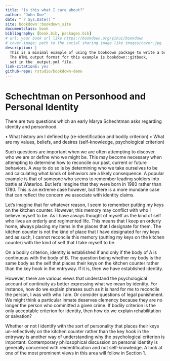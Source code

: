 ```yaml
---
title: "Is this what I care about?"
author: "John Doe"
date: "`r Sys.Date()`"
site: bookdown::bookdown_site
documentclass: book
bibliography: [book.bib, packages.bib]
# url: your book url like https://bookdown.org/yihui/bookdown
# cover-image: path to the social sharing image like images/cover.jpg
description: |
  This is a minimal example of using the bookdown package to write a book.
  The HTML output format for this example is bookdown::gitbook,
  set in the _output.yml file.
link-citations: yes
github-repo: rstudio/bookdown-demo
---
```


# Schechtman on Personhood and Personal Identity

There are two questions which an early Marya Schechtman asks regarding identity and personhood.

•	What history am I defined by (re-identification and bodily criterion)
•	What are my values, beliefs, and desires (self-knowledge, psychological criterion)

Such questions are important when we are often attempting to discover who we are or define who we might be. This may become necessary when attempting to determine how to reconcile our past, current or future behaviors. A way to do so is by determining who we take ourselves to be and calculating what kinds of behaviors are a likely consequence. A popular example is that of someone who seems to remember leading soldiers into battle at Waterloo. But let’s imagine that they were born in 1980 rather than 1780. This is an extreme case however, but there is a more mundane case that can reflect the concern we associate with identity claims.

Let’s imagine that for whatever reason, I seem to remember putting my keys on the kitchen counter. However, this memory may conflict with who I believe myself to be. As I have always thought of myself as the kind of self who lives an orderly and regimented life. This means that I keep an orderly home, always placing my items in the places that I designate for them. The kitchen counter is not the kind of place that I have designated for my keys and as such, I cannot reconcile this memory (putting my keys on the kitchen counter) with the kind of self that I take myself to be.

On a bodily criterion, identity is established if and only if the body of A is continuous with the body of B. The question being whether my body is the same body as the self that places their keys on the kitchen counter rather than the key hook in the entryway. If it is, then we have established identity.

However, there are various views that understand the psychological account of continuity as better expressing what we mean by identity. For instance, how do we explain phrases such as it is hard for me to reconcile the person, I was with who I am. Or consider questions of legal punishment. We might think a particular inmate deserves clemency because they are no longer the person who committed a given crime. If bodily criterion is the only acceptable criterion for identity, then how do we explain rehabilitation or salvation?

Whether or not I identify with the sort of personality that places their keys un-reflectively on the kitchen counter rather than the key hook in the entryway is another way of understanding why the psychological criterion is important. Contemporary philosophical discussion on personal identity is generally concerned with reidentification and not self-knowledge. A look at one of the most prominent views in this area will follow in Section 1.

